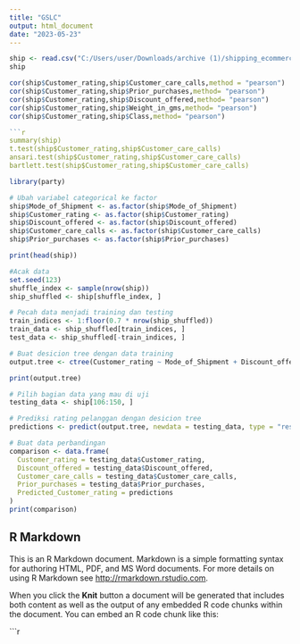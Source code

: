 ---
title: "GSLC"
output: html_document
date: "2023-05-23"
---

```{r setup, include=FALSE}
ship <- read.csv("C:/Users/user/Downloads/archive (1)/shipping_ecommerce.csv")
ship

cor(ship$Customer_rating,ship$Customer_care_calls,method = "pearson")
cor(ship$Customer_rating,ship$Prior_purchases,method= "pearson")
cor(ship$Customer_rating,ship$Discount_offered,method= "pearson")
cor(ship$Customer_rating,ship$Weight_in_gms,method= "pearson")
cor(ship$Customer_rating,ship$Class,method= "pearson")

```{r}
summary(ship)
t.test(ship$Customer_rating,ship$Customer_care_calls)
ansari.test(ship$Customer_rating,ship$Customer_care_calls)
bartlett.test(ship$Customer_rating,ship$Customer_care_calls)

```
```{r}
library(party)

# Ubah variabel categorical ke factor
ship$Mode_of_Shipment <- as.factor(ship$Mode_of_Shipment)
ship$Customer_rating <- as.factor(ship$Customer_rating)
ship$Discount_offered <- as.factor(ship$Discount_offered)
ship$Customer_care_calls <- as.factor(ship$Customer_care_calls)
ship$Prior_purchases <- as.factor(ship$Prior_purchases)

print(head(ship))

#Acak data
set.seed(123)
shuffle_index <- sample(nrow(ship))
ship_shuffled <- ship[shuffle_index, ]

# Pecah data menjadi training dan testing
train_indices <- 1:floor(0.7 * nrow(ship_shuffled))
train_data <- ship_shuffled[train_indices, ]
test_data <- ship_shuffled[-train_indices, ]

# Buat desicion tree dengan data training
output.tree <- ctree(Customer_rating ~ Mode_of_Shipment + Discount_offered + Customer_care_calls + Prior_purchases, data = train_data)

print(output.tree)

# Pilih bagian data yang mau di uji
testing_data <- ship[106:150, ]

# Prediksi rating pelanggan dengan desicion tree
predictions <- predict(output.tree, newdata = testing_data, type = "response")

# Buat data perbandingan
comparison <- data.frame(
  Customer_rating = testing_data$Customer_rating,
  Discount_offered = testing_data$Discount_offered,
  Customer_care_calls = testing_data$Customer_care_calls,
  Prior_purchases = testing_data$Prior_purchases,
  Predicted_Customer_rating = predictions
)
print(comparison)

```


## R Markdown

This is an R Markdown document. Markdown is a simple formatting syntax for authoring HTML, PDF, and MS Word documents. For more details on using R Markdown see <http://rmarkdown.rstudio.com>.

When you click the **Knit** button a document will be generated that includes both content as well as the output of any embedded R code chunks within the document. You can embed an R code chunk like this:

```{r cars}
